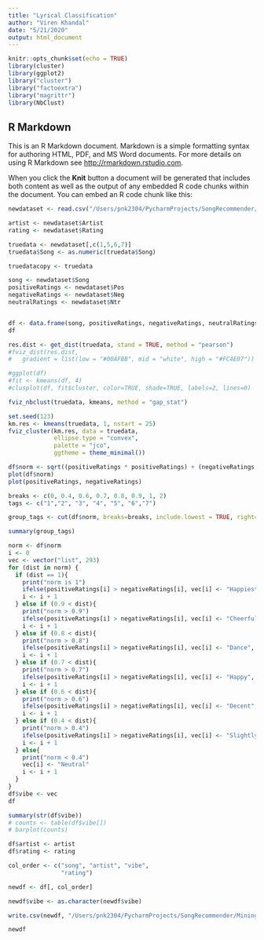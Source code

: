 ```yaml
---
title: "Lyrical Classification"
author: "Viren Khandal"
date: "5/21/2020"
output: html_document
---
```


```r
knitr::opts_chunk$set(echo = TRUE)
library(cluster)
library(ggplot2)
library("cluster")
library("factoextra")
library("magrittr")
library(NbClust)
```

## R Markdown

This is an R Markdown document. Markdown is a simple formatting syntax for authoring HTML, PDF, and MS Word documents. For more details on using R Markdown see <http://rmarkdown.rstudio.com>.

When you click the **Knit** button a document will be generated that includes both content as well as the output of any embedded R code chunks within the document. You can embed an R code chunk like this:

```r
newdataset <- read.csv("/Users/pnk2304/PycharmProjects/SongRecommender/Mining/SongRecommender/analyzed.csv", TRUE)

artist <- newdataset$Artist
rating <- newdataset$Rating

truedata <- newdataset[,c(1,5,6,7)]
truedata$Song <- as.numeric(truedata$Song)

truedatacopy <- truedata
```

```r
song <- newdataset$Song
positiveRatings <- newdataset$Pos
negativeRatings <- newdataset$Neg
neutralRatings <- newdataset$Ntr


df <- data.frame(song, positiveRatings, negativeRatings, neutralRatings)
df

res.dist <- get_dist(truedata, stand = TRUE, method = "pearson")
#fviz_dist(res.dist, 
#   gradient = list(low = "#00AFBB", mid = "white", high = "#FC4E07"))

#ggplot(df)
#fit <- kmeans(df, 4)
#clusplot(df, fit$cluster, color=TRUE, shade=TRUE, labels=2, lines=0)
```

```r
fviz_nbclust(truedata, kmeans, method = "gap_stat")
```

```r
set.seed(123)
km.res <- kmeans(truedata, 1, nstart = 25)
fviz_cluster(km.res, data = truedata,
             ellipse.type = "convex",
             palette = "jco",
             ggtheme = theme_minimal())
```

```r
df$norm <- sqrt((positiveRatings * positiveRatings) + (negativeRatings * negativeRatings))
plot(df$norm)
plot(positiveRatings, negativeRatings)
```
```r
breaks <- c(0, 0.4, 0.6, 0.7, 0.8, 0.9, 1, 2)
tags <- c("1","2", "3", "4", "5", "6","7")

group_tags <- cut(df$norm, breaks=breaks, include.lowest = TRUE, right=FALSE, labels = tags)

summary(group_tags)
```

```r
norm <- df$norm
i <- 0
vec <- vector("list", 293)
for (dist in norm) {
  if (dist == 1){
    print("norm is 1")
    ifelse(positiveRatings[i] > negativeRatings[i], vec[i] <- "Happiest", vec[i] <- "Saddest")
    i <- i + 1
  } else if (0.9 < dist){
    print("norm > 0.9")
    ifelse(positiveRatings[i] > negativeRatings[i], vec[i] <- "Cheerful", vec[i] <- "Depressing")
    i <- i + 1
  } else if (0.8 < dist){
    print("norm > 0.8")
    ifelse(positiveRatings[i] > negativeRatings[i], vec[i] <- "Dance", vec[i] <- "Simp")
    i <- i + 1
  } else if (0.7 < dist){
    print("norm > 0.7")
    ifelse(positiveRatings[i] > negativeRatings[i], vec[i] <- "Happy", vec[i] <- "Rainy Day")
    i <- i + 1
  } else if (0.6 < dist){
    print("norm > 0.6")
    ifelse(positiveRatings[i] > negativeRatings[i], vec[i] <- "Decent", vec[i] <- "Sad")
    i <- i + 1
  } else if (0.4 < dist){
    print("norm > 0.4")
    ifelse(positiveRatings[i] > negativeRatings[i], vec[i] <- "Slightly Happy", vec[i] <- "Slightly Sad")
    i <- i + 1
  } else{
    print("norm < 0.4")
    vec[i] <- "Neutral"
    i <- i + 1
  }
}
df$vibe <- vec
df
```

```r
summary(str(df$vibe))
# counts <- table(df$vibe[])
# barplot(counts)
```

```r
df$artist <- artist
df$rating <- rating

col_order <- c("song", "artist", "vibe",
               "rating")

newdf <- df[, col_order]

newdf$vibe <- as.character(newdf$vibe)

write.csv(newdf, "/Users/pnk2304/PycharmProjects/SongRecommender/Mining/SongRecommender/vibed.csv")

newdf
```
